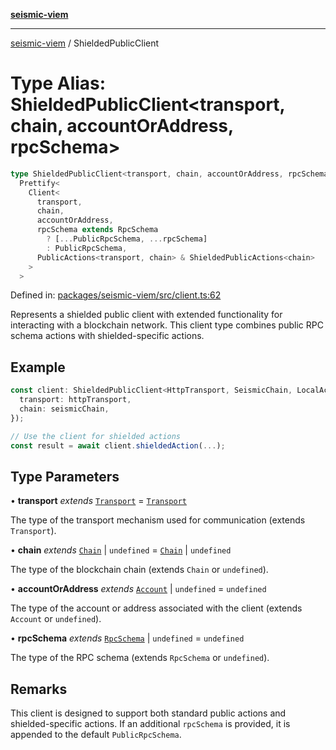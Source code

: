 [**seismic-viem**](/seismic-viem/README.mdx)

---

[seismic-viem](/seismic-viem/globals.mdx) / ShieldedPublicClient

# Type Alias: ShieldedPublicClient\<transport, chain, accountOrAddress, rpcSchema\>

```ts
type ShieldedPublicClient<transport, chain, accountOrAddress, rpcSchema> =
  Prettify<
    Client<
      transport,
      chain,
      accountOrAddress,
      rpcSchema extends RpcSchema
        ? [...PublicRpcSchema, ...rpcSchema]
        : PublicRpcSchema,
      PublicActions<transport, chain> & ShieldedPublicActions<chain>
    >
  >
```

Defined in: [packages/seismic-viem/src/client.ts:62](https://github.com/SeismicSystems/seismic-client/blob/fd3f57eb71a85bad7c1f28a6e6fc7d8fcbce7480/packages/seismic-viem/src/client.ts#L62)

Represents a shielded public client with extended functionality for interacting
with a blockchain network. This client type combines public RPC schema actions
with shielded-specific actions.

## Example

```typescript
const client: ShieldedPublicClient<HttpTransport, SeismicChain, LocalAccount> = createShieldedClient({
  transport: httpTransport,
  chain: seismicChain,
});

// Use the client for shielded actions
const result = await client.shieldedAction(...);
```

## Type Parameters

• **transport** _extends_ [`Transport`](https://github.com/wevm/viem) = [`Transport`](https://github.com/wevm/viem)

The type of the transport mechanism used for communication (extends `Transport`).

• **chain** _extends_ [`Chain`](https://github.com/wevm/viem) \| `undefined` = [`Chain`](https://github.com/wevm/viem) \| `undefined`

The type of the blockchain chain (extends `Chain` or `undefined`).

• **accountOrAddress** _extends_ [`Account`](https://github.com/wevm/viem) \| `undefined` = `undefined`

The type of the account or address associated with the client (extends `Account` or `undefined`).

• **rpcSchema** _extends_ [`RpcSchema`](https://github.com/wevm/viem) \| `undefined` = `undefined`

The type of the RPC schema (extends `RpcSchema` or `undefined`).

## Remarks

This client is designed to support both standard public actions and shielded-specific actions.
If an additional `rpcSchema` is provided, it is appended to the default `PublicRpcSchema`.

